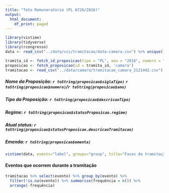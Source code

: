 ```yaml
---
title: "Teto Remuneratório (PL 6726/2016)"
output:
  html_document:
    df_print: paged
---
```


```r
library(vistime)
library(tidyverse)
library(rcongresso)
data <- read_csv("../data/vis/tramitacao/data-camara.csv") %>% unique()

tramita_id <- fetch_id_proposicao(tipo = "PL", ano = "2016", numero = "6726")
proposicao <- fetch_proposicao(id = tramita_id, 'camara')
tramitacao <- read_csv("../data/camara/tramitacao_camara_2121442.csv")
```

##### Nome da Proposição: `r toString(proposicao$siglaTipo)` `r toString(proposicao$numero)`/`r toString(proposicao$ano)`
##### Tipo da Proposição: `r toString(proposicao$descricaoTipo)`
##### Regime: `r toString(proposicao$statusProposicao.regime)`
##### Atual status: `r toString(proposicao$statusProposicao.descricaoTramitacao)`
##### Emenda: `r toString(proposicao$ementa)`

```r
vistime(data, events="label", groups="group", title="Fases da tramitação", colors = "color", showLabels=FALSE)
```

#### Eventos que ocorrem durante a tramitação

```r
tramitacao %>% select(evento) %>% group_by(evento) %>% 
  filter(!is.na(evento)) %>% summarise(frequência = n()) %>% 
  arrange(-frequência)
```

